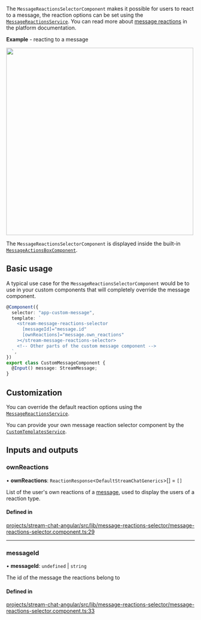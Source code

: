 
The `MessageReactionsSelectorComponent` makes it possible for users to react to a message, the reaction options can be set using the [`MessageReactionsService`](../../services/MessageReactionsService). You can read more about [message reactions](https://getstream.io/chat/docs/javascript/send_reaction/?language=javascript) in the platform documentation.

**Example** - reacting to a message

<img src={MessageReactionsSelectorScreenshot} width="500" />

The `MessageReactionsSelectorComponent` is displayed inside the built-in [`MessageActionsBoxComponent`](../../components/MessageActionsBoxComponent).

## Basic usage

A typical use case for the `MessageReactionsSelectorComponent` would be to use in your custom components that will completely override the message component.

```typescript
@Component({
  selector: "app-custom-message",
  template: `
    <stream-message-reactions-selector
      [messageId]="message.id"
      [ownReactions]="message.own_reactions"
    ></stream-message-reactions-selector>
    <!-- Other parts of the custom message component -->
  `,
})
export class CustomMessageComponent {
  @Input() message: StreamMessage;
}
```

## Customization

You can override the default reaction options using the [`MessageReactionsService`](../services/MessageReactionsService.mdx).

You can provide your own message reaction selector component by the [`CustomTemplatesService`](../services/CustomTemplatesService.mdx).

[//]: # "Start of generated content"
## Inputs and outputs 


### ownReactions

• **ownReactions**: `ReactionResponse`\<`DefaultStreamChatGenerics`\>[] = `[]`

List of the user's own reactions of a [message](../types/stream-message.mdx), used to display the users of a reaction type.

#### Defined in

[projects/stream-chat-angular/src/lib/message-reactions-selector/message-reactions-selector.component.ts:29](https://github.com/GetStream/stream-chat-angular/blob/9205ff9af8a7360a83ccc3fadfb75f3c2d94c17d/projects/stream-chat-angular/src/lib/message-reactions-selector/message-reactions-selector.component.ts#L29)

___

### messageId

• **messageId**: `undefined` \| `string`

The id of the message the reactions belong to

#### Defined in

[projects/stream-chat-angular/src/lib/message-reactions-selector/message-reactions-selector.component.ts:33](https://github.com/GetStream/stream-chat-angular/blob/9205ff9af8a7360a83ccc3fadfb75f3c2d94c17d/projects/stream-chat-angular/src/lib/message-reactions-selector/message-reactions-selector.component.ts#L33)

[//]: # "End of generated content"
